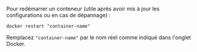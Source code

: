 Pour redémarrer un conteneur (utile après avoir mis à jour les configurations ou en cas de dépannage) :

```
docker restart "container-name"
```

Remplacez `"container-name"` par le nom réel comme indiqué dans l'onglet Docker.
